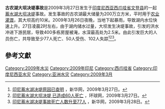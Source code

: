 '''古农湖大坝决堤事故'''是2009年3月27日发生于[[印度尼西亚|印度尼西亚]][[西爪哇省|西爪哇省]][[文登县_(印度尼西亚)|文登县]]的一起[[蓄水湖|蓄水湖]][[大坝|大坝]][[决堤|决堤]]事故。发生事故的古农湖最大储量为200万立方米，平时用于[[农业|农业]][[灌溉|灌溉]]，其大坝高约10米。2009年3月26日夜晚，当地下起暴雨，导致湖内水位快速上升。27日凌晨2时左右，由于湖内储水过量，大坝发生决堤事故，引发的洪水冲进下游民居，导致400多栋房屋被淹，水深最高处为2.5米。由此引发巨大的人员伤亡，共导致至少77人死亡、50人受伤、102人失踪<ref>[http://news.xinhuanet.com/world/2009-03/27/content_11086604.htm 印尼蓄水湖决堤原因已查明] {{Wayback|url=http://news.xinhuanet.com/world/2009-03/27/content_11086604.htm |date=20090414193910 }}，新华网，2009年3月27日。</ref><ref>[http://world.huanqiu.com/roll/2009-03/416987.html 印尼蓄水湖大坝决堤 已造成60人死亡] {{Wayback|url=http://world.huanqiu.com/roll/2009-03/416987.html |date=20181005142052 }}，环球网，2009年3月27日。</ref><ref>[http://news.xinhuanet.com/world/2009-03/28/content_11088715.htm 印尼蓄水湖决堤事故死亡人数升至77人] {{Wayback|url=http://news.xinhuanet.com/world/2009-03/28/content_11088715.htm |date=20090413013744 }}，新华网，2009年3月28日。</ref>。

==參考文獻==
<div class="references-small">
<references />
</div>

[[Category:2009年水災|Category:2009年水災]]
[[Category:2009年印尼|Category:2009年印尼]]
[[Category:西爪哇省|Category:西爪哇省]]
[[Category:印度尼西亚水灾|Category:印度尼西亚水灾]]
[[Category:亚洲水灾|Category:亚洲水灾]]
[[Category:2009年3月|Category:2009年3月]]